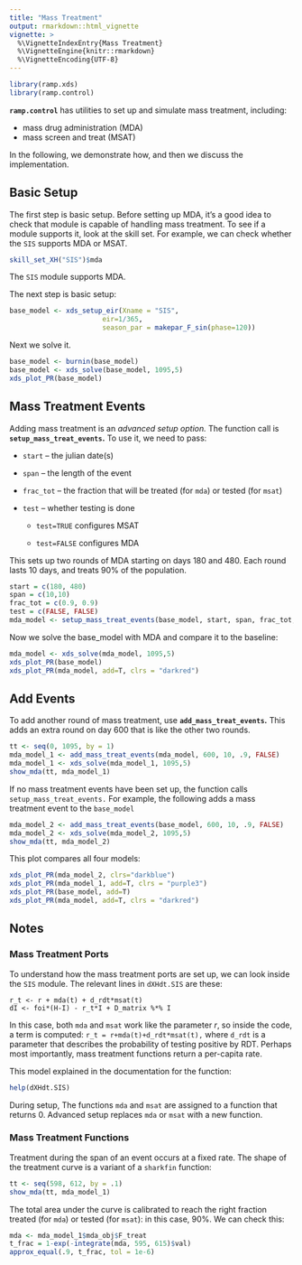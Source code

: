 ```yaml
---
title: "Mass Treatment"
output: rmarkdown::html_vignette
vignette: >
  %\VignetteIndexEntry{Mass Treatment}
  %\VignetteEngine{knitr::rmarkdown}
  %\VignetteEncoding{UTF-8}
---
```


```r
library(ramp.xds)
library(ramp.control)
```

**`ramp.control`** has utilities to set up and simulate mass treatment, including: 

+ mass drug administration (MDA) 
+ mass screen and treat (MSAT)  

In the following, we demonstrate how, and then we discuss the implementation. 


## Basic Setup 

The first step is basic setup. Before setting up MDA, it's a good idea to check that module is capable of handling mass treatment. To see if a module supports it, look at the skill set. For example, we can check whether the `SIS` supports MDA or MSAT. 

```r
skill_set_XH("SIS")$mda
```

The `SIS` module supports MDA. 

The next step is basic setup: 

```r
base_model <- xds_setup_eir(Xname = "SIS", 
                       eir=1/365, 
                       season_par = makepar_F_sin(phase=120))
```

Next we solve it. 

```r
base_model <- burnin(base_model) 
base_model <- xds_solve(base_model, 1095,5)
xds_plot_PR(base_model)
```

## Mass Treatment Events 

Adding mass treatment is an *advanced setup option.* The function call is **`setup_mass_treat_events`.** To use it, we need to pass:

+ `start` -- the julian date(s) 

+ `span` -- the length of the event

+ `frac_tot` -- the fraction that will be treated (for `mda`) or tested (for `msat`)

+ `test` -- whether testing is done

    - `test=TRUE` configures MSAT 
    
    - `test=FALSE` configures MDA 

This sets up two rounds of MDA starting on days 180 and 480.  Each round lasts 10 days, and treats 90% of the population.  

```r
start = c(180, 480)
span = c(10,10)
frac_tot = c(0.9, 0.9)
test = c(FALSE, FALSE) 
mda_model <- setup_mass_treat_events(base_model, start, span, frac_tot, test)
```

Now we solve the base_model with MDA and compare it to the baseline:

```r
mda_model <- xds_solve(mda_model, 1095,5)
xds_plot_PR(base_model)
xds_plot_PR(mda_model, add=T, clrs = "darkred")
```

## Add Events 

To add another round of mass treatment, use **`add_mass_treat_events`.** This adds an extra round on day 600 that is like the other two rounds. 

```r
tt <- seq(0, 1095, by = 1)
mda_model_1 <- add_mass_treat_events(mda_model, 600, 10, .9, FALSE)
mda_model_1 <- xds_solve(mda_model_1, 1095,5)
show_mda(tt, mda_model_1)
```

If no mass treatment events have been set up, the function calls `setup_mass_treat_events.` For example, the following adds a mass treatment event to the `base_model`

```r
mda_model_2 <- add_mass_treat_events(base_model, 600, 10, .9, FALSE)
mda_model_2 <- xds_solve(mda_model_2, 1095,5)
show_mda(tt, mda_model_2)
```

This plot compares all four models:

```r
xds_plot_PR(mda_model_2, clrs="darkblue")
xds_plot_PR(mda_model_1, add=T, clrs = "purple3")
xds_plot_PR(base_model, add=T)
xds_plot_PR(mda_model, add=T, clrs = "darkred")
```

## Notes 


### Mass Treatment Ports 

To understand how the mass treatment ports are set up, we can look inside the `SIS` module. The relevant lines in `dXHdt.SIS` are these:

```
r_t <- r + mda(t) + d_rdt*msat(t)
dI <- foi*(H-I) - r_t*I + D_matrix %*% I 
```

In this case, both `mda` and `msat` work like the parameter $r,$ so inside the code, a term is computed: `r_t = r+mda(t)+d_rdt*msat(t),` where `d_rdt` is a parameter that describes the probability of testing positive by RDT. Perhaps most importantly, mass treatment functions return a per-capita rate. 

This model explained in the documentation for the function: 

```r
help(dXHdt.SIS)
```

During setup, The functions `mda` and `msat` are assigned to a function that returns $0.$  Advanced setup replaces `mda` or `msat` with a new function.

### Mass Treatment Functions 

Treatment during the span of an event occurs at a fixed rate. The shape of the treatment curve is a variant of a `sharkfin` function:

```r
tt <- seq(598, 612, by = .1)
show_mda(tt, mda_model_1)
```

The total area under the curve is calibrated to reach the right fraction treated (for `mda`) or tested (for `msat`): in this case, 90%. We can check this:

```r
mda <- mda_model_1$mda_obj$F_treat
t_frac = 1-exp(-integrate(mda, 595, 615)$val)
approx_equal(.9, t_frac, tol = 1e-6) 
```

